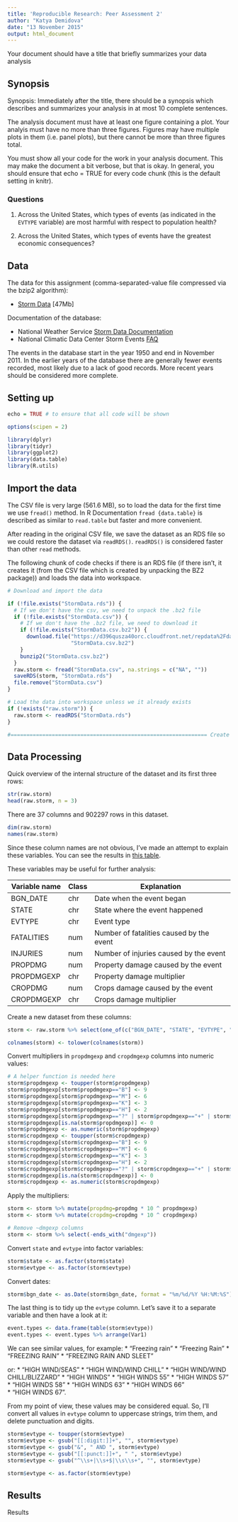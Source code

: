 ```yaml
---
title: 'Reproducible Research: Peer Assessment 2'
author: "Katya Demidova"
date: "13 November 2015"
output: html_document
---
```

Your document should have a title that briefly summarizes your data analysis

## Synopsis

Synopsis: Immediately after the title, there should be a synopsis which describes and summarizes your analysis in at most 10 complete sentences.

The analysis document must have at least one figure containing a plot. Your analyis must have no more than three figures. Figures may have multiple plots in them (i.e. panel plots), but there cannot be more than three figures total.

You must show all your code for the work in your analysis document. This may make the document a bit verbose, but that is okay. In general, you should ensure that echo = TRUE for every code chunk (this is the default setting in knitr).

### Questions

1. Across the United States, which types of events (as indicated in the `EVTYPE` variable) are most harmful with respect to population health?

2. Across the United States, which types of events have the greatest economic consequences?

## Data

The data for this assignment (comma-separated-value file compressed via the bzip2 algorithm):

* [Storm Data][1] [47Mb]

Documentation of the database:

* National Weather Service [Storm Data Documentation][2]
* National Climatic Data Center Storm Events [FAQ][3]

[1]: https://d396qusza40orc.cloudfront.net/repdata%2Fdata%2FStormData.csv.bz2
[2]: https://d396qusza40orc.cloudfront.net/repdata%2Fpeer2_doc%2Fpd01016005curr.pdf
[3]: https://d396qusza40orc.cloudfront.net/repdata%2Fpeer2_doc%2FNCDC%20Storm%20Events-FAQ%20Page.pdf

The events in the database start in the year 1950 and end in November 2011. In the earlier years of the database there are generally fewer events recorded, most likely due to a lack of good records. More recent years should be considered more complete.

## Setting up

```r
echo = TRUE # to ensure that all code will be shown

options(scipen = 2)

library(dplyr)
library(tidyr)
library(ggplot2)
library(data.table)
library(R.utils)
```

## Import the data

The CSV file is very large (561.6 MB), so to load the data for the first time we use `fread()` method. In R Documentation `fread {data.table}` is described as similar to `read.table` but faster and more convenient.

After reading in the original CSV file, we save the dataset as an RDS file so we could restore the dataset via `readRDS()`. `readRDS()` is considered faster than other `read` methods.

The following chunk of code checks if there is an RDS file (if there isn't, it creates it (from the CSV file which is created by unpacking the BZ2 package)) and loads the data into workspace.

```r
# Download and import the data

if (!file.exists("StormData.rds")) {
  # If we don't have the csv, we need to unpack the .bz2 file
  if (!file.exists("StormData.csv")) {
    # If we don't have the .bz2 file, we need to download it
    if (!file.exists("StormData.csv.bz2")) {
      download.file("https://d396qusza40orc.cloudfront.net/repdata%2Fdata%2FStormData.csv.bz2",
                    "StormData.csv.bz2")
    }
    bunzip2("StormData.csv.bz2")
  }
  raw.storm <- fread("StormData.csv", na.strings = c("NA", ""))
  saveRDS(storm, "StormData.rds")
  file.remove("StormData.csv")
}

# Load the data into workspace unless we it already exists
if (!exists("raw.storm")) {
  raw.storm <- readRDS("StormData.rds")
}

#============================================================== Create a subset ???????

```

## Data Processing

Quick overview of the internal structure of the dataset and its first three rows:

```r
str(raw.storm)
head(raw.storm, n = 3)
```

There are 37 columns and 902297 rows in this dataset.

```r
dim(raw.storm)
names(raw.storm)
```

Since these column names are not obvious, I've made an attempt to explain these variables. You can see the results in [this table](https://github.com/demidovakatya/repdata-peer-assessment-2/blob/master/variable_explanation.md).

These variables may be useful for further analysis:

Variable name | Class | Explanation
--------------|-------|------------
BGN_DATE | chr | Date when the event began
STATE | chr | State where the event happened
EVTYPE | chr | Event type
FATALITIES | num | Number of fatalities caused by the event
INJURIES | num | Number of injuries caused by the event
PROPDMG | num | Property damage caused by the event
PROPDMGEXP | chr | Property damage multiplier
CROPDMG | num | Crops damage caused by the event
CROPDMGEXP | chr | Crops damage multiplier

Create a new dataset from these columns:

```r
storm <- raw.storm %>% select(one_of(c("BGN_DATE", "STATE", "EVTYPE", "FATALITIES", "INJURIES", "PROPDMG", "CROPDMG", "PROPDMGEXP", "CROPDMGEXP")))

colnames(storm) <- tolower(colnames(storm))
```

Convert multipliers in `propdmgexp` and `cropdmgexp` columns into numeric values:

```r
# A helper function is needed here
storm$propdmgexp <- toupper(storm$propdmgexp)
storm$propdmgexp[storm$propdmgexp=="B"] <- 9
storm$propdmgexp[storm$propdmgexp=="M"] <- 6
storm$propdmgexp[storm$propdmgexp=="K"] <- 3
storm$propdmgexp[storm$propdmgexp=="H"] <- 2
storm$propdmgexp[storm$propdmgexp=="?" | storm$propdmgexp=="+" | storm$propdmgexp=="-"] <- 0
storm$propdmgexp[is.na(storm$propdmgexp)] <- 0
storm$propdmgexp <- as.numeric(storm$propdmgexp)
storm$cropdmgexp <- toupper(storm$cropdmgexp)
storm$cropdmgexp[storm$cropdmgexp=="B"] <- 9
storm$cropdmgexp[storm$cropdmgexp=="M"] <- 6
storm$cropdmgexp[storm$cropdmgexp=="K"] <- 3
storm$cropdmgexp[storm$cropdmgexp=="H"] <- 2
storm$cropdmgexp[storm$cropdmgexp=="?" | storm$cropdmgexp=="+" | storm$cropdmgexp=="-"] <- 0
storm$cropdmgexp[is.na(storm$cropdmgexp)] <- 0
storm$cropdmgexp <- as.numeric(storm$cropdmgexp)

```

Apply the multipliers:

```r
storm <- storm %>% mutate(propdmg=propdmg * 10 ^ propdmgexp)
storm <- storm %>% mutate(cropdmg=cropdmg * 10 ^ cropdmgexp)

# Remove ~dmgexp columns
storm <- storm %>% select(-ends_with("dmgexp"))
```

Convert `state` and `evtype` into factor variables:

```r
storm$state <- as.factor(storm$state)
storm$evtype <- as.factor(storm$evtype)
```

Convert dates:
```r
storm$bgn_date <- as.Date(storm$bgn_date, format = "%m/%d/%Y %H:%M:%S")
```

The last thing is to tidy up the `evtype` column. Let's save it to a separate variable and then have a look at it:
```r
event.types <- data.frame(table(storm$evtype))
event.types <- event.types %>% arrange(Var1)
```

We can see similar values, for example:
* "Freezing rain"
* "Freezing Rain"
* "FREEZING RAIN"
* "FREEZING RAIN AND SLEET"

or:
* "HIGH WIND/SEAS"
* "HIGH WIND/WIND CHILL"
* "HIGH WIND/WIND CHILL/BLIZZARD" 
* "HIGH WINDS"
* "HIGH WINDS 55"
* "HIGH WINDS 57"
* "HIGH WINDS 58"
* "HIGH WINDS 63"
* "HIGH WINDS 66"                 
* "HIGH WINDS 67".

From my point of view, these values may be considered equal. So, I'll convert all values in `evtype` column to uppercase strings, trim them, and delete punctuation and digits.

```r
storm$evtype <- toupper(storm$evtype)
storm$evtype <- gsub("[[:digit:]]+", "", storm$evtype)
storm$evtype <- gsub("&", " AND ", storm$evtype)
storm$evtype <- gsub("[[:punct:]]+", " ", storm$evtype)
storm$evtype <- gsub("^\\s+|\\s+$|\\s\\s+", "", storm$evtype)

storm$evtype <- as.factor(storm$evtype)
```

## Results
Results
